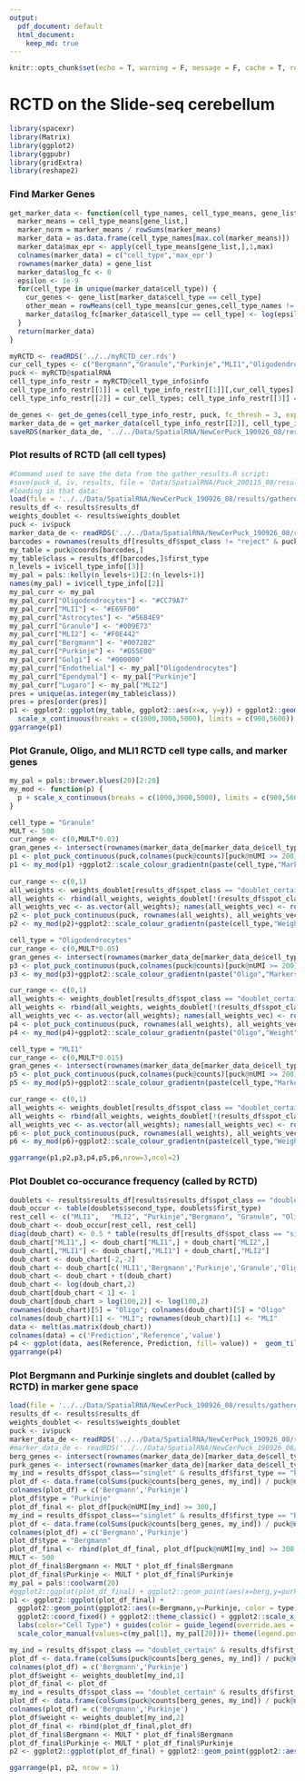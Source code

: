 ```yaml
---
output:  
  pdf_document: default
  html_document:
    keep_md: true
---
```


```r
knitr::opts_chunk$set(echo = T, warning = F, message = F, cache = T, results = 'hide')
```

# RCTD on the Slide-seq cerebellum

```r
library(spacexr)
library(Matrix)
library(ggplot2)
library(ggpubr)
library(gridExtra)
library(reshape2)
```

### Find Marker Genes

```r
get_marker_data <- function(cell_type_names, cell_type_means, gene_list) {
  marker_means = cell_type_means[gene_list,]
  marker_norm = marker_means / rowSums(marker_means)
  marker_data = as.data.frame(cell_type_names[max.col(marker_means)])
  marker_data$max_epr <- apply(cell_type_means[gene_list,],1,max)
  colnames(marker_data) = c("cell_type",'max_epr')
  rownames(marker_data) = gene_list
  marker_data$log_fc <- 0
  epsilon <- 1e-9
  for(cell_type in unique(marker_data$cell_type)) {
    cur_genes <- gene_list[marker_data$cell_type == cell_type]
    other_mean = rowMeans(cell_type_means[cur_genes,cell_type_names != cell_type])
    marker_data$log_fc[marker_data$cell_type == cell_type] <- log(epsilon + cell_type_means[cur_genes,cell_type]) - log(epsilon + other_mean)
  }
  return(marker_data)
}

myRCTD <- readRDS('../../myRCTD_cer.rds')
cur_cell_types <- c("Bergmann","Granule","Purkinje","MLI1","Oligodendrocytes")
puck <- myRCTD@spatialRNA
cell_type_info_restr = myRCTD@cell_type_info$info
cell_type_info_restr[[1]] = cell_type_info_restr[[1]][,cur_cell_types]
cell_type_info_restr[[2]] = cur_cell_types; cell_type_info_restr[[3]] = length(cur_cell_types)

de_genes <- get_de_genes(cell_type_info_restr, puck, fc_thresh = 3, expr_thresh = .0001, MIN_OBS = 3)
marker_data_de = get_marker_data(cell_type_info_restr[[2]], cell_type_info_restr[[1]], de_genes)
saveRDS(marker_data_de, '../../Data/SpatialRNA/NewCerPuck_190926_08/results/marker_data_de_standard.RDS')
```

### Plot results of RCTD (all cell types)

```r
#Command used to save the data from the gather_results.R script:
#save(puck_d, iv, results, file = 'Data/SpatialRNA/Puck_200115_08/results/final_analysis/gathered_results.RData')
#loading in that data:
load(file = '../../Data/SpatialRNA/NewCerPuck_190926_08/results/gathered_results.RData')
results_df <- results$results_df
weights_doublet <- results$weights_doublet
puck <- iv$puck
marker_data_de <- readRDS('../../Data/SpatialRNA/NewCerPuck_190926_08/results/marker_data_de_standard.RDS')
barcodes = rownames(results_df[results_df$spot_class != "reject" & puck@nUMI >= 100,])
my_table = puck@coords[barcodes,]
my_table$class = results_df[barcodes,]$first_type
n_levels = iv$cell_type_info[[3]]
my_pal = pals::kelly(n_levels+1)[2:(n_levels+1)]
names(my_pal) = iv$cell_type_info[[2]]
my_pal_curr <- my_pal
my_pal_curr["Oligodendrocytes"] <- "#CC79A7"
my_pal_curr["MLI1"] <- "#E69F00"
my_pal_curr["Astrocytes"] <- "#56B4E9"
my_pal_curr["Granule"] <- "#009E73"
my_pal_curr["MLI2"] <- "#F0E442"
my_pal_curr["Bergmann"] <- "#0072B2"
my_pal_curr["Purkinje"] <- "#D55E00"
my_pal_curr["Golgi"] <- "#000000"
my_pal_curr["Endothelial"] <- my_pal["Oligodendrocytes"]
my_pal_curr["Ependymal"] <- my_pal["Purkinje"]
my_pal_curr["Lugaro"] <- my_pal["MLI2"]
pres = unique(as.integer(my_table$class))
pres = pres[order(pres)]
p1 <- ggplot2::ggplot(my_table, ggplot2::aes(x=x, y=y)) + ggplot2::geom_point(ggplot2::aes(size = .1, shape=19,color=class)) + ggplot2::scale_color_manual("",values = my_pal_curr[pres], breaks = c('Astrocytes','Bergmann','Granule','Purkinje','MLI2','Oligodendrocytes','MLI1'), labels = c('Astrocytes','Bergmann','Granule','Purkinje','MLI2','Oligo','MLI1'))+ ggplot2::scale_shape_identity() + ggplot2::theme_classic() + ggplot2::scale_size_identity() + coord_fixed() + theme(legend.position="top")+ guides(colour = guide_legend(override.aes = list(size=2)))+ 
  scale_x_continuous(breaks = c(1000,3000,5000), limits = c(900,5600)) + scale_y_continuous(breaks = c(1000,3000,5000), limits = c(1000,4900))+ geom_segment(aes(x = 1300, y = 1700, xend = 1684.6, yend = 1700), color = "black")+  theme(axis.title.x=element_blank(),axis.text.x=element_blank(),axis.ticks.x=element_blank(), axis.title.y=element_blank(),axis.text.y=element_blank(),axis.ticks.y=element_blank())
ggarrange(p1)
```

### Plot Granule, Oligo, and MLI1 RCTD cell type calls, and marker genes

```r
my_pal = pals::brewer.blues(20)[2:20]
my_mod <- function(p) {
  p + scale_x_continuous(breaks = c(1000,3000,5000), limits = c(900,5600)) + scale_y_continuous(breaks = c(1000,3000,5000), limits = c(1000,4900))+ theme(legend.position="top") + geom_segment(aes(x = 1300, y = 1700, xend = 1684.6, yend = 1700), color = "black")+  theme(axis.title.x=element_blank(),axis.text.x=element_blank(),axis.ticks.x=element_blank(), axis.title.y=element_blank(),axis.text.y=element_blank(),axis.ticks.y=element_blank())
}

cell_type = "Granule"
MULT <- 500
cur_range <- c(0,MULT*0.03)
gran_genes <- intersect(rownames(marker_data_de[marker_data_de$cell_type == cell_type,]), rownames(puck@counts))
p1 <- plot_puck_continuous(puck,colnames(puck@counts)[puck@nUMI >= 200],MULT*colSums(puck@counts[gran_genes,])/puck@nUMI, ylimit = cur_range)
p1 <- my_mod(p1) +ggplot2::scale_colour_gradientn(paste(cell_type,"Markers"), colors = my_pal, limits = cur_range, breaks = cur_range)
  
cur_range <- c(0,1)
all_weights <- weights_doublet[results_df$spot_class == "doublet_certain" & results_df$second_type == cell_type,2, drop=FALSE]
all_weights <- rbind(all_weights, weights_doublet[!(results_df$spot_class == "reject") & results_df$first_type == cell_type,1,drop=FALSE])
all_weights_vec <- as.vector(all_weights); names(all_weights_vec) <- rownames(all_weights)
p2 <- plot_puck_continuous(puck, rownames(all_weights), all_weights_vec, ylimit = cur_range)
p2 <- my_mod(p2)+ggplot2::scale_colour_gradientn(paste(cell_type,"Weight"), colors = my_pal, limits = cur_range, breaks = cur_range)

cell_type = "Oligodendrocytes"
cur_range <- c(0,MULT*0.05)
gran_genes <- intersect(rownames(marker_data_de[marker_data_de$cell_type == cell_type,]), rownames(puck@counts))
p3 <- plot_puck_continuous(puck,colnames(puck@counts)[puck@nUMI >= 200], MULT*colSums(puck@counts[gran_genes,])/puck@nUMI, ylimit = cur_range)
p3 <- my_mod(p3)+ggplot2::scale_colour_gradientn(paste("Oligo","Markers"), colors = my_pal, limits = cur_range, breaks = cur_range)

cur_range <- c(0,1)
all_weights <- weights_doublet[results_df$spot_class == "doublet_certain" & results_df$second_type == cell_type,2, drop=FALSE]
all_weights <- rbind(all_weights, weights_doublet[!(results_df$spot_class == "reject") & results_df$first_type == cell_type,1,drop=FALSE])
all_weights_vec <- as.vector(all_weights); names(all_weights_vec) <- rownames(all_weights)
p4 <- plot_puck_continuous(puck, rownames(all_weights), all_weights_vec, ylimit = cur_range)
p4 <- my_mod(p4)+ggplot2::scale_colour_gradientn(paste("Oligo","Weight"), colors = my_pal, limits = cur_range, breaks = cur_range)

cell_type = "MLI1"
cur_range <- c(0,MULT*0.015)
gran_genes <- intersect(rownames(marker_data_de[marker_data_de$cell_type == cell_type,]), rownames(puck@counts))
p5 <- plot_puck_continuous(puck,colnames(puck@counts)[puck@nUMI >= 200], MULT*colSums(puck@counts[gran_genes,])/puck@nUMI, ylimit = cur_range)
p5 <- my_mod(p5)+ggplot2::scale_colour_gradientn(paste(cell_type,"Markers"), colors = my_pal, limits = cur_range, breaks = cur_range)

cur_range <- c(0,1)
all_weights <- weights_doublet[results_df$spot_class == "doublet_certain" & results_df$second_type == cell_type,2, drop=FALSE]
all_weights <- rbind(all_weights, weights_doublet[!(results_df$spot_class == "reject") & results_df$first_type == cell_type,1,drop=FALSE])
all_weights_vec <- as.vector(all_weights); names(all_weights_vec) <- rownames(all_weights)
p6 <- plot_puck_continuous(puck, rownames(all_weights), all_weights_vec, ylimit = cur_range)
p6 <- my_mod(p6)+ggplot2::scale_colour_gradientn(paste(cell_type,"Weight"), colors = my_pal, limits = cur_range, breaks = cur_range)

ggarrange(p1,p2,p3,p4,p5,p6,nrow=3,ncol=2)
```

### Plot Doublet co-occurance frequency (called by RCTD)

```r
doublets <- results$results_df[results$results_df$spot_class == "doublet_certain",]
doub_occur <- table(doublets$second_type, doublets$first_type)
rest_cell <- c("MLI1",   "MLI2", "Purkinje","Bergmann", "Granule", "Oligodendrocytes")
doub_chart <- doub_occur[rest_cell, rest_cell]
diag(doub_chart) <- 0.5 * table(results_df[results_df$spot_class == "singlet","first_type"])[rest_cell]
doub_chart["MLI1",] <- doub_chart["MLI1",] + doub_chart["MLI2",]
doub_chart[,"MLI1"] <- doub_chart[,"MLI1"] + doub_chart[,"MLI2"]
doub_chart <- doub_chart[-2,-2]
doub_chart <- doub_chart[c('MLI1','Bergmann','Purkinje','Granule','Oligodendrocytes'),c('MLI1','Bergmann','Purkinje','Granule','Oligodendrocytes')]
doub_chart <- doub_chart + t(doub_chart)
doub_chart <- log(doub_chart,2)
doub_chart[doub_chart < 1] <- 1
doub_chart[doub_chart > log(100,2)] <- log(100,2)
rownames(doub_chart)[5] = "Oligo"; colnames(doub_chart)[5] = "Oligo"
colnames(doub_chart)[1] <- "MLI"; rownames(doub_chart)[1] <- "MLI"
data <- melt(as.matrix(doub_chart))
colnames(data) = c('Prediction','Reference','value')
p4 <- ggplot(data, aes(Reference, Prediction, fill= value)) +  geom_tile() +theme_classic() +scale_fill_gradientn(colors = pals::brewer.blues(20)[2:20],name = "Log Doublet Count", labels = c(1,6),breaks = c(1,6))+ theme(axis.text.x = element_text(angle = 45, hjust = 1)) + xlab('Cell Type 1')+ ylab('Cell Type 2')+ theme(legend.position="top")
ggarrange(p4)
```

### Plot Bergmann and Purkinje singlets and doublet (called by RCTD) in marker gene space

```r
load(file = '../../Data/SpatialRNA/NewCerPuck_190926_08/results/gathered_results.RData')
results_df <- results$results_df
weights_doublet <- results$weights_doublet
puck <- iv$puck
marker_data_de <- readRDS('../../Data/SpatialRNA/NewCerPuck_190926_08/results/marker_data_de_standard.RDS')
#marker_data_de <- readRDS('../../Data/SpatialRNA/NewCerPuck_190926_08/results/marker_data_de_purkberg.RDS')
berg_genes <- intersect(rownames(marker_data_de)[marker_data_de$cell_type == "Bergmann"], rownames(puck@counts))
purk_genes <- intersect(rownames(marker_data_de)[marker_data_de$cell_type == "Purkinje"], rownames(puck@counts))
my_ind = results_df$spot_class=="singlet" & results_df$first_type == "Purkinje"
plot_df <- data.frame(colSums(puck@counts[berg_genes, my_ind]) / puck@nUMI[my_ind], colSums(puck@counts[purk_genes, my_ind]) / puck@nUMI[my_ind])
colnames(plot_df) = c('Bergmann','Purkinje')
plot_df$type = "Purkinje"
plot_df_final <- plot_df[puck@nUMI[my_ind] >= 300,]
my_ind = results_df$spot_class=="singlet" & results_df$first_type == "Bergmann"
plot_df <- data.frame(colSums(puck@counts[berg_genes, my_ind]) / puck@nUMI[my_ind], colSums(puck@counts[purk_genes, my_ind]) / puck@nUMI[my_ind])
colnames(plot_df) = c('Bergmann','Purkinje')
plot_df$type = "Bergmann"
plot_df_final <- rbind(plot_df_final, plot_df[puck@nUMI[my_ind] >= 300,])
MULT <- 500
plot_df_final$Bergmann <- MULT * plot_df_final$Bergmann
plot_df_final$Purkinje <- MULT * plot_df_final$Purkinje
my_pal = pals::coolwarm(20)
#ggplot2::ggplot(plot_df_final) + ggplot2::geom_point(aes(x=berg,y=purk, color = type),alpha = 0.2,size=3) + coord_fixed()
p1 <- ggplot2::ggplot(plot_df_final) + 
  ggplot2::geom_point(ggplot2::aes(x=Bergmann,y=Purkinje, color = type),alpha = 0.2,size=1) + 
  ggplot2::coord_fixed() + ggplot2::theme_classic() + ggplot2::scale_x_continuous(breaks = c(0,30,60), limits = c(0,60)) + scale_y_continuous(breaks = c(0,20,40), limits = c(0,40)) +
  labs(color="Cell Type") + guides(color = guide_legend(override.aes = list(size = 3,alpha=1))) +
  scale_color_manual(values=c(my_pal[1], my_pal[20]))+ theme(legend.position="top")+ xlab('Bergmann Markers') + ylab('Purkinje Markers')

my_ind = results_df$spot_class == "doublet_certain" & results_df$first_type == "Purkinje" & results_df$second_type == "Bergmann" & puck@nUMI > 300
plot_df <- data.frame(colSums(puck@counts[berg_genes, my_ind]) / puck@nUMI[my_ind], colSums(puck@counts[purk_genes, my_ind]) / puck@nUMI[my_ind])
colnames(plot_df) = c('Bergmann','Purkinje')
plot_df$weight <- weights_doublet[my_ind,1]
plot_df_final <- plot_df
my_ind = results_df$spot_class == "doublet_certain" & results_df$first_type == "Bergmann" & results_df$second_type == "Purkinje" & puck@nUMI > 300
plot_df <- data.frame(colSums(puck@counts[berg_genes, my_ind]) / puck@nUMI[my_ind], colSums(puck@counts[purk_genes, my_ind]) / puck@nUMI[my_ind])
colnames(plot_df) = c('Bergmann','Purkinje')
plot_df$weight <- weights_doublet[my_ind,2]
plot_df_final <- rbind(plot_df_final,plot_df)
plot_df_final$Bergmann <- MULT * plot_df_final$Bergmann
plot_df_final$Purkinje <- MULT * plot_df_final$Purkinje
p2 <- ggplot2::ggplot(plot_df_final) + ggplot2::geom_point(ggplot2::aes(x=Bergmann,y=Purkinje, color = weight),alpha = 1,size=1) +  coord_fixed() + ggplot2::scale_colour_gradientn(colors = my_pal, limits = c(0,1)) + theme_classic() + labs(color="Cell Type") + guides(color = guide_legend(override.aes = list(size = 3,alpha=1)))+ theme(legend.position="top")+ scale_x_continuous(breaks = c(0,30,60), limits = c(0,60)) + scale_y_continuous(breaks = c(0,20,40), limits = c(0,40))+ xlab('Bergmann Markers') + ylab('Purkinje Markers')

ggarrange(p1, p2, nrow = 1)

```
